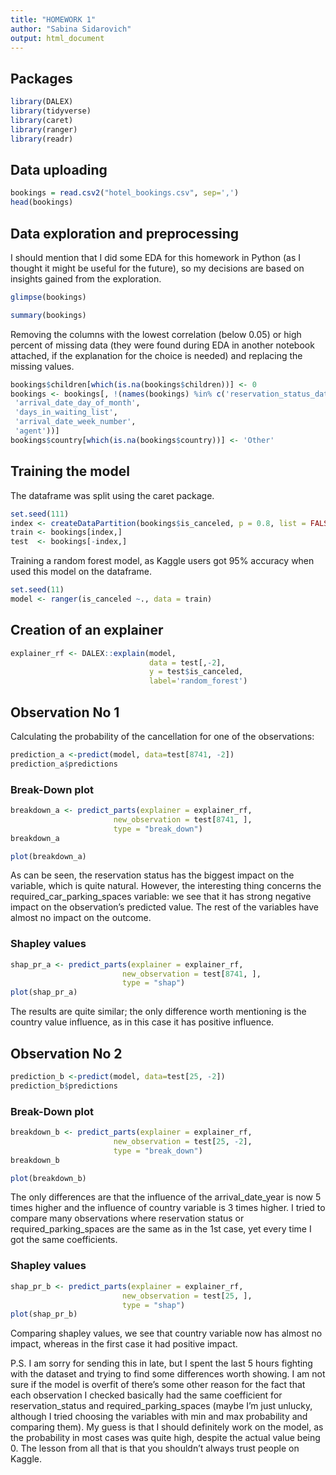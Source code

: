 ---
title: "HOMEWORK 1"
author: "Sabina Sidarovich"
output: html_document
---

## Packages

```{r message=FALSE, warning=FALSE, include=FALSE}
library(DALEX)
library(tidyverse)
library(caret)
library(ranger)
library(readr)
```

## Data uploading

```{r}
bookings = read.csv2("hotel_bookings.csv", sep=',')
head(bookings)
```

## Data exploration and preprocessing

I should mention that I did some EDA for this homework in Python (as I thought it might be useful for the future), so my decisions are based on insights gained from the exploration.

```{r}
glimpse(bookings)
```

```{r}
summary(bookings)
```

Removing the columns with the lowest correlation (below 0.05) or high percent of missing data (they were found during EDA in another notebook attached, if the explanation for the choice is needed) and replacing the missing values.

```{r}
bookings$children[which(is.na(bookings$children))] <- 0
bookings <- bookings[, !(names(bookings) %in% c('reservation_status_date', 'company', 'babies',
 'arrival_date_day_of_month',
 'days_in_waiting_list',
 'arrival_date_week_number',
 'agent'))]
bookings$country[which(is.na(bookings$country))] <- 'Other'
```

## Training the model

The dataframe was split using the caret package.

```{r}
set.seed(111)
index <- createDataPartition(bookings$is_canceled, p = 0.8, list = FALSE)
train <- bookings[index,]
test  <- bookings[-index,]
```

Training a random forest model, as Kaggle users got 95% accuracy when used this model on the dataframe.

```{r}
set.seed(11)
model <- ranger(is_canceled ~., data = train)
```

## Creation of an explainer

```{r}
explainer_rf <- DALEX::explain(model, 
                               data = test[,-2],  
                               y = test$is_canceled,
                               label='random_forest')
```

## Observation No 1

Calculating the probability of the cancellation for one of the observations:

```{r}
prediction_a <-predict(model, data=test[8741, -2])
prediction_a$predictions
```

### Break-Down plot

```{r}
breakdown_a <- predict_parts(explainer = explainer_rf,
                       new_observation = test[8741, ],
                       type = "break_down")
breakdown_a
```

```{r}
plot(breakdown_a)
```

As can be seen, the reservation status has the biggest impact on the variable, which is quite natural. However, the interesting thing concerns the required_car_parking_spaces variable: we see that it has strong negative impact on the observation's predicted value. The rest of the variables have almost no impact on the outcome.

### Shapley values

```{r}
shap_pr_a <- predict_parts(explainer = explainer_rf,
                         new_observation = test[8741, ],
                         type = "shap")
plot(shap_pr_a)
```

The results are quite similar; the only difference worth mentioning is the country value influence, as in this case it has positive influence.

## Observation No 2

```{r}
prediction_b <-predict(model, data=test[25, -2])
prediction_b$predictions
```

### Break-Down plot

```{r}
breakdown_b <- predict_parts(explainer = explainer_rf,
                       new_observation = test[25, -2],
                       type = "break_down")
breakdown_b

```

```{r}
plot(breakdown_b)
```

The only differences are that the influence of the arrival_date_year is now 5 times higher and the influence of country variable is 3 times higher. I tried to compare many observations where reservation status or required_parking_spaces are the same as in the 1st case, yet every time I got the same coefficients.

### Shapley values

```{r}
shap_pr_b <- predict_parts(explainer = explainer_rf,
                         new_observation = test[25, ],
                         type = "shap")
plot(shap_pr_b)
```

Comparing shapley values, we see that country variable now has almost no impact, whereas in the first case it had positive impact.

P.S. I am sorry for sending this in late, but I spent the last 5 hours fighting with the dataset and trying to find some differences worth showing. I am not sure if the model is overfit of there's some other reason for the fact that each observation I checked basically had the same coefficient for reservation_status and required_parking_spaces (maybe I'm just unlucky, although I tried choosing the variables with min and max probability and comparing them). My guess is that I should definitely work on the model, as the probability in most cases was quite high, despite the actual value being 0. The lesson from all that is that you shouldn't always trust people on Kaggle.
